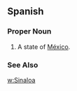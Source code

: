 ==Spanish==
===Proper Noun===
{{es-proper noun}}
#A state of [[México]].
===See Also===
[[w:Sinaloa]]